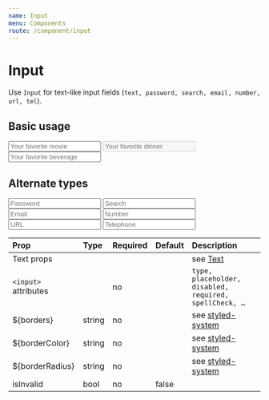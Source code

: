 ```yaml
---
name: Input
menu: Components
route: /component/input
---
```



# Input

Use `Input` for text-like input fields (`text, password, search, email, number,
url, tel`).

## Basic usage

<Playground>
    <Input placeholder="Your favorite movie" mb={4} />
    <Input placeholder="Your favorite dinner" disabled width="45%" mr={8} />
    <Input placeholder="Your favorite beverage" required width="45%" />
</Playground>

## Alternate types

<Playground>
    <Input type="password" placeholder="Password" mb={4} />
    <Input type="search" placeholder="Search" mb={4} />
    <Input type="email" placeholder="Email" mb={4} />
    <Input type="number" placeholder="Number" mb={4} />
    <Input type="url" placeholder="URL" mb={4} />
    <Input type="tel" placeholder="Telephone" mb={4} />
</Playground>

| Prop | Type | Required | Default | Description |
|:-----|:-----|:---------|:--------|:------------|
| Text props | | | | see [Text](/components/text) |
| `<input>` attributes | | no | | `type, placeholder, disabled, required, spellCheck, …` |
| ${borders} | string | no | | see [styled-system](https://jxnblk.com/styled-system/) |
| ${borderColor} | string | no | | see [styled-system](https://jxnblk.com/styled-system/) |
| ${borderRadius} | string | no | | see [styled-system](https://jxnblk.com/styled-system/) |
| isInvalid | bool | no | false |  |
